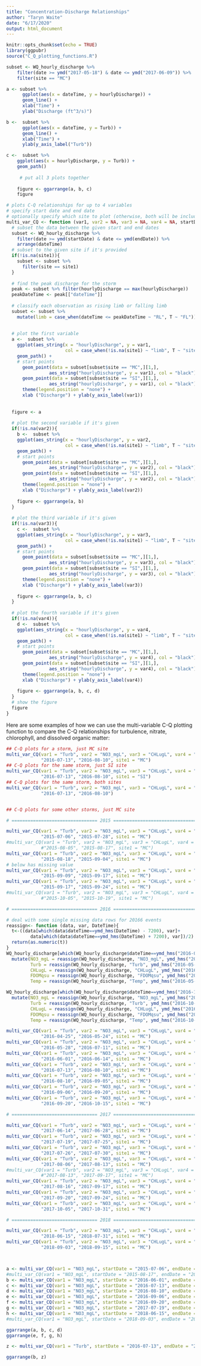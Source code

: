 ```yaml
---
title: "Concentration-Discharge Relationships"
author: "Taryn Waite"
date: "6/17/2020"
output: html_document
---
```


```r
knitr::opts_chunk$set(echo = TRUE)
library(ggpubr)
source("C_Q_plotting_functions.R")
```

```r
subset <- WQ_hourly_discharge %>% 
    filter(date >= ymd("2017-05-18") & date <= ymd("2017-06-09")) %>% 
    filter(site == "MC")

a <- subset %>%  
      ggplot(aes(x = dateTime, y = hourlyDischarge)) +
      geom_line() +
      xlab("Time") +
      ylab("Discharge (ft^3/s)")

b <-  subset %>%  
      ggplot(aes(x = dateTime, y = Turb)) +
      geom_line() +
      xlab("Time") +
      ylab(y_axis_label("Turb"))

c <-  subset %>%  
    ggplot(aes(x = hourlyDischarge, y = Turb)) +
    geom_path() 
    
     # put all 3 plots together
  
    figure <- ggarrange(a, b, c)
    figure
```


```r
# plots C-Q relationships for up to 4 variables
# specify start date and end date
# optionally specify which site to plot (otherwise, both will be included in each plot)
multi_var_CQ <- function (var1, var2 = NA, var3 = NA, var4 = NA, startDate, endDate, site1 = NA){
  # subset the data between the given start and end dates
  subset <- WQ_hourly_discharge %>% 
    filter(date >= ymd(startDate) & date <= ymd(endDate)) %>% 
    arrange(dateTime)
  # subset to the given site if it's provided
  if(!is.na(site1)){
    subset <- subset %>% 
      filter(site == site1)
  }
  
  # find the peak discharge for the storm
  peak <- subset %>% filter(hourlyDischarge == max(hourlyDischarge)) 
  peakDateTime <- peak[["dateTime"]]
  
  # classify each observation as rising limb or falling limb
  subset <- subset %>% 
    mutate(limb = case_when(dateTime <= peakDateTime ~ "RL", T ~ "FL"))
  
  
  # plot the first variable
  a <-  subset %>%  
    ggplot(aes_string(x = "hourlyDischarge", y = var1, 
                      col = case_when(!is.na(site1) ~ "limb", T ~ "site"))) +
    geom_path() +
    # start points
      geom_point(data = subset[subset$site == "MC",][1,], 
                aes_string("hourlyDischarge", y = var1), col = "black") +
      geom_point(data = subset[subset$site == "SI",][1,], 
                aes_string("hourlyDischarge", y = var1), col = "black") +
      theme(legend.position = "none") +
      xlab ("Discharge") + ylab(y_axis_label(var1)) 
  
  
  figure <- a
  
  # plot the second variable if it's given
  if(!is.na(var2)){
    b <-  subset %>%  
    ggplot(aes_string(x = "hourlyDischarge", y = var2, 
                      col = case_when(!is.na(site1) ~ "limb", T ~ "site"))) +
    geom_path() +
    # start points
      geom_point(data = subset[subset$site == "MC",][1,], 
                aes_string("hourlyDischarge", y = var2), col = "black") +
      geom_point(data = subset[subset$site == "SI",][1,], 
                aes_string("hourlyDischarge", y = var2), col = "black") +
      theme(legend.position = "none") +
      xlab ("Discharge") + ylab(y_axis_label(var2)) 
    
    figure <- ggarrange(a, b)
  }
  
  # plot the third variable if it's given
  if(!is.na(var3)){
    c <-  subset %>%  
    ggplot(aes_string(x = "hourlyDischarge", y = var3, 
                      col = case_when(!is.na(site1) ~ "limb", T ~ "site"))) +
    geom_path() +
    # start points
      geom_point(data = subset[subset$site == "MC",][1,], 
                aes_string("hourlyDischarge", y = var3), col = "black") +
      geom_point(data = subset[subset$site == "SI",][1,], 
                aes_string("hourlyDischarge", y = var3), col = "black") +
      theme(legend.position = "none") +
      xlab ("Discharge") + ylab(y_axis_label(var3)) 
    
    figure <- ggarrange(a, b, c)
  }
  
  # plot the fourth variable if it's given
  if(!is.na(var4)){
    d <-  subset %>%  
    ggplot(aes_string(x = "hourlyDischarge", y = var4, 
                      col = case_when(!is.na(site1) ~ "limb", T ~ "site"))) +
    geom_path() +
    # start points
      geom_point(data = subset[subset$site == "MC",][1,], 
                aes_string("hourlyDischarge", y = var4), col = "black") +
      geom_point(data = subset[subset$site == "SI",][1,], 
                aes_string("hourlyDischarge", y = var4), col = "black") +
      theme(legend.position = "none") +
      xlab ("Discharge") + ylab(y_axis_label(var4)) 
    
    figure <- ggarrange(a, b, c, d)
  }
  # show the figure
  figure
}
```

Here are some examples of how we can use the multi-variable C-Q plotting function to compare the C-Q relationships for turbulence, nitrate, chlorophyll, and dissolved organic matter:
```r
## C-Q plots for a storm, just MC site
multi_var_CQ(var1 = "Turb", var2 = "NO3_mgL", var3 = "CHLugL", var4 = "FDOMqsu",
             "2016-07-13", "2016-08-10", site1 = "MC")
## C-Q plots for the same storm, just SI site
multi_var_CQ(var1 = "Turb", var2 = "NO3_mgL", var3 = "CHLugL", var4 = "FDOMqsu",
             "2016-07-13", "2016-08-10", site1 = "SI")
## C-Q plots for the same storm, both sites
multi_var_CQ(var1 = "Turb", var2 = "NO3_mgL", var3 = "CHLugL", var4 = "FDOMqsu",
             "2016-07-13", "2016-08-10")


## C-Q plots for some other storms, just MC site

# ================================ 2015 =====================================

multi_var_CQ(var1 = "Turb", var2 = "NO3_mgL", var3 = "CHLugL", var4 = "FDOMqsu",
             "2015-07-06", "2015-07-28", site1 = "MC")
#multi_var_CQ(var1 = "Turb", var2 = "NO3_mgL", var3 = "CHLugL", var4 = "FDOMqsu",
             #"2015-08-05", "2015-08-17", site1 = "MC")
multi_var_CQ(var1 = "Turb", var2 = "NO3_mgL", var3 = "CHLugL", var4 = "FDOMqsu",
             "2015-08-18", "2015-09-04", site1 = "MC")
# below has missing value
multi_var_CQ(var1 = "Turb", var2 = "NO3_mgL", var3 = "CHLugL", var4 = "FDOMqsu",
             "2015-09-09", "2015-09-17", site1 = "MC")
multi_var_CQ(var1 = "Turb", var2 = "NO3_mgL", var3 = "CHLugL", var4 = "FDOMqsu",
             "2015-09-17", "2015-09-24", site1 = "MC")
#multi_var_CQ(var1 = "Turb", var2 = "NO3_mgL", var3 = "CHLugL", var4 = "FDOMqsu",
             #"2015-10-05", "2015-10-19", site1 = "MC")

# ================================ 2016 =====================================

# deal with some single missing data rows for 20166 events 
reassign<- function (data, var, DateTime){
  t<-((data[which(data$dateTime==ymd_hms(DateTime) - 7200), var]+
         data[which(data$dateTime==ymd_hms(DateTime) + 7200), var])/2)
  return(as.numeric(t))
}
WQ_hourly_discharge[which(WQ_hourly_discharge$dateTime==ymd_hms("2016-05-16 10:34:00")),] %<>%
  mutate(NO3_mgL = reassign(WQ_hourly_discharge, "NO3_mgL", ymd_hms("2016-05-16 10:34:00")),
         Turb = reassign(WQ_hourly_discharge, "Turb", ymd_hms("2016-05-16 10:34:00")),
         CHLugL = reassign(WQ_hourly_discharge, "CHLugL", ymd_hms("2016-05-16 10:34:00")),
         FDOMqsu = reassign(WQ_hourly_discharge, "FDOMqsu", ymd_hms("2016-05-16 10:34:00")),
         Temp = reassign(WQ_hourly_discharge, "Temp", ymd_hms("2016-05-16 10:34:00")))

WQ_hourly_discharge[which(WQ_hourly_discharge$dateTime==ymd_hms("2016-10-11 10:49:00")),] %<>%
  mutate(NO3_mgL = reassign(WQ_hourly_discharge, "NO3_mgL", ymd_hms("2016-10-11 10:49:00")),
         Turb = reassign(WQ_hourly_discharge, "Turb", ymd_hms("2016-10-11 10:49:00")),
         CHLugL = reassign(WQ_hourly_discharge, "CHLugL", ymd_hms("2016-10-11 10:49:00")),
         FDOMqsu = reassign(WQ_hourly_discharge, "FDOMqsu", ymd_hms("2016-10-11 10:49:00")),
         Temp = reassign(WQ_hourly_discharge, "Temp", ymd_hms("2016-10-11 10:49:00")))

multi_var_CQ(var1 = "Turb", var2 = "NO3_mgL", var3 = "CHLugL", var4 = "FDOMqsu",
             "2016-04-25", "2016-05-24", site1 = "MC")
multi_var_CQ(var1 = "Turb", var2 = "NO3_mgL", var3 = "CHLugL", var4 = "FDOMqsu",
             "2016-05-28", "2016-07-11", site1 = "MC")
multi_var_CQ(var1 = "Turb", var2 = "NO3_mgL", var3 = "CHLugL", var4 = "FDOMqsu",
             "2016-06-01", "2016-06-14", site1 = "MC")
multi_var_CQ(var1 = "Turb", var2 = "NO3_mgL", var3 = "CHLugL", var4 = "FDOMqsu",
             "2016-07-13", "2016-08-10", site1 = "MC")
multi_var_CQ(var1 = "Turb", var2 = "NO3_mgL", var3 = "CHLugL", var4 = "FDOMqsu",
             "2016-08-10", "2016-09-05", site1 = "MC")
multi_var_CQ(var1 = "Turb", var2 = "NO3_mgL", var3 = "CHLugL", var4 = "FDOMqsu",
             "2016-09-06", "2016-09-20", site1 = "MC")
multi_var_CQ(var1 = "Turb", var2 = "NO3_mgL", var3 = "CHLugL", var4 = "FDOMqsu",
             "2016-09-20", "2016-10-15", site1 = "MC")

# ================================ 2017 =====================================

multi_var_CQ(var1 = "Turb", var2 = "NO3_mgL", var3 = "CHLugL", var4 = "FDOMqsu",
             "2017-06-14", "2017-06-28", site1 = "MC")
multi_var_CQ(var1 = "Turb", var2 = "NO3_mgL", var3 = "CHLugL", var4 = "FDOMqsu",
             "2017-07-19", "2017-07-25", site1 = "MC")
multi_var_CQ(var1 = "Turb", var2 = "NO3_mgL", var3 = "CHLugL", var4 = "FDOMqsu",
             "2017-07-26", "2017-07-30", site1 = "MC")
multi_var_CQ(var1 = "Turb", var2 = "NO3_mgL", var3 = "CHLugL", var4 = "FDOMqsu",
             "2017-08-06", "2017-08-13", site1 = "MC")
#multi_var_CQ(var1 = "Turb", var2 = "NO3_mgL", var3 = "CHLugL", var4 = "FDOMqsu",
             #"2017-08-13", "2017-09-17", site1 = "MC")
multi_var_CQ(var1 = "Turb", var2 = "NO3_mgL", var3 = "CHLugL", var4 = "FDOMqsu",
             "2017-08-16", "2017-09-17", site1 = "MC")
multi_var_CQ(var1 = "Turb", var2 = "NO3_mgL", var3 = "CHLugL", var4 = "FDOMqsu",
             "2017-09-20", "2017-09-24", site1 = "MC")
multi_var_CQ(var1 = "Turb", var2 = "NO3_mgL", var3 = "CHLugL", var4 = "FDOMqsu",
             "2017-10-05", "2017-10-31", site1 = "MC")

# ================================ 2018 =====================================

multi_var_CQ(var1 = "Turb", var2 = "NO3_mgL", var3 = "CHLugL", var4 = "FDOMqsu",
             "2018-06-15", "2018-07-31", site1 = "MC")
multi_var_CQ(var1 = "Turb", var2 = "NO3_mgL", var3 = "CHLugL", var4 = "FDOMqsu",
             "2018-09-03", "2018-09-15", site1 = "MC")




```

```r

a <- multi_var_CQ(var1 = "NO3_mgL", startDate = "2015-07-06", endDate = "2015-07-28", site1 = "MC")
#multi_var_CQ(var1 = "NO3_mgL", startDate = "2015-08-17", endDate = "2015-09-04", site1 = "MC")
b <- multi_var_CQ(var1 = "NO3_mgL", startDate = "2016-06-01", endDate = "2016-06-14", site1 = "MC")
c <- multi_var_CQ(var1 = "NO3_mgL", startDate = "2016-07-13", endDate = "2016-08-10", site1 = "MC")
d <- multi_var_CQ(var1 = "NO3_mgL", startDate = "2016-08-10", endDate = "2016-09-05", site1 = "MC")
e <- multi_var_CQ(var1 = "NO3_mgL", startDate = "2016-09-06", endDate = "2016-09-20", site1 = "MC")
f <- multi_var_CQ(var1 = "NO3_mgL", startDate = "2016-09-20", endDate = "2016-10-15", site1 = "MC")
g <- multi_var_CQ(var1 = "NO3_mgL", startDate = "2017-07-19", endDate = "2017-07-25", site1 = "MC")
h <- multi_var_CQ(var1 = "NO3_mgL", startDate = "2018-06-15", endDate = "2018-07-31", site1 = "MC")
#multi_var_CQ(var1 = "NO3_mgL", startDate = "2018-09-03", endDate = "2018-09-15", site1 = "MC")

ggarrange(a, b, c, d)
ggarrange(e, f, g, h)

z <- multi_var_CQ(var1 = "Turb", startDate = "2016-07-13", endDate = "2016-08-10", site1 = "MC")

ggarrange(b, z)
```

